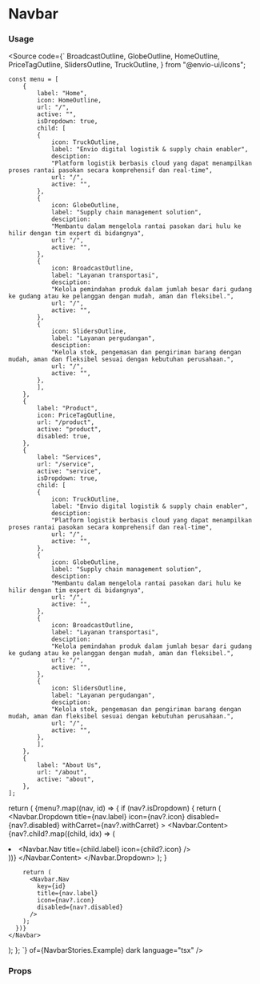 
<Meta title="Components/Navigation/Navbar"  />

# Navbar
<Canvas of={NavbarStories.Example} />


### Usage
<Source code={`
  BroadcastOutline,
  GlobeOutline,
  HomeOutline,
  PriceTagOutline,
  SlidersOutline,
  TruckOutline,
} from "@envio-ui/icons";

    const menu = [
        {
            label: "Home",
            icon: HomeOutline,
            url: "/",
            active: "",
            isDropdown: true,
            child: [
            {
                icon: TruckOutline,
                label: "Envio digital logistik & supply chain enabler",
                desciption:
                "Platform logistik berbasis cloud yang dapat menampilkan proses rantai pasokan secara komprehensif dan real-time",
                url: "/",
                active: "",
            },
            {
                icon: GlobeOutline,
                label: "Supply chain management solution",
                desciption:
                "Membantu dalam mengelola rantai pasokan dari hulu ke hilir dengan tim expert di bidangnya",
                url: "/",
                active: "",
            },
            {
                icon: BroadcastOutline,
                label: "Layanan transportasi",
                desciption:
                "Kelola pemindahan produk dalam jumlah besar dari gudang ke gudang atau ke pelanggan dengan mudah, aman dan fleksibel.",
                url: "/",
                active: "",
            },
            {
                icon: SlidersOutline,
                label: "Layanan pergudangan",
                desciption:
                "Kelola stok, pengemasan dan pengiriman barang dengan mudah, aman dan fleksibel sesuai dengan kebutuhan perusahaan.",
                url: "/",
                active: "",
            },
            ],
        },
        {
            label: "Product",
            icon: PriceTagOutline,
            url: "/product",
            active: "product",
            disabled: true,
        },
        {
            label: "Services",
            url: "/service",
            active: "service",
            isDropdown: true,
            child: [
            {
                icon: TruckOutline,
                label: "Envio digital logistik & supply chain enabler",
                desciption:
                "Platform logistik berbasis cloud yang dapat menampilkan proses rantai pasokan secara komprehensif dan real-time",
                url: "/",
                active: "",
            },
            {
                icon: GlobeOutline,
                label: "Supply chain management solution",
                desciption:
                "Membantu dalam mengelola rantai pasokan dari hulu ke hilir dengan tim expert di bidangnya",
                url: "/",
                active: "",
            },
            {
                icon: BroadcastOutline,
                label: "Layanan transportasi",
                desciption:
                "Kelola pemindahan produk dalam jumlah besar dari gudang ke gudang atau ke pelanggan dengan mudah, aman dan fleksibel.",
                url: "/",
                active: "",
            },
            {
                icon: SlidersOutline,
                label: "Layanan pergudangan",
                desciption:
                "Kelola stok, pengemasan dan pengiriman barang dengan mudah, aman dan fleksibel sesuai dengan kebutuhan perusahaan.",
                url: "/",
                active: "",
            },
            ],
        },
        {
            label: "About Us",
            url: "/about",
            active: "about",
        },
    ];

  return (
     <Navbar>
      {menu?.map((nav, id) => {
        if (nav?.isDropdown) {
          return (
            <Navbar.Dropdown
              title={nav.label}
              icon={nav?.icon}
              disabled={nav?.disabled}
              withCarret={nav?.withCarret}
            >
              <Navbar.Content>
                {nav?.child?.map((child, idx) => (
                  <li key={idx}>
                    <Navbar.Nav title={child.label} icon={child?.icon} />
                  </li>
                ))}
              </Navbar.Content>
            </Navbar.Dropdown>
          );
        }

        return (
          <Navbar.Nav
            key={id}
            title={nav.label}
            icon={nav?.icon}
            disabled={nav?.disabled}
          />
        );
      })}
    </Navbar>
  );
};
`} of={NavbarStories.Example} dark language="tsx" />

### Props
<ArgTypes of={NavbarStories} />